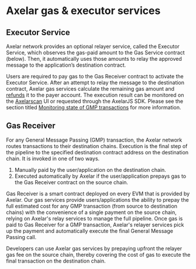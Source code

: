 # Axelar gas & executor services

## Executor Service 

Axelar network provides an optional relayer service, called the Executor Service, which observes the gas-paid amount to the Gas Service contract (below). Then, it automatically uses those amounts to relay the approved message to the application’s destination contract.

Users are required to pay gas to the Gas Receiver contract to activate the Executor Service. After an attempt to relay the message to the destination contract, Axelar gas services calculate the remaining gas amount and [refunds](./refund) it to the payer account. The execution result can be monitored on the [Axelarscan](https://axelarscan.io) UI or requested through the AxelarJS SDK. Please see the section titled [Monitoring state of GMP transactions](../monitor-recover/monitoring) for more information.

## Gas Receiver
For any General Message Passing (GMP) transaction, the Axelar network routes transactions to their destination chains. Execution is the final step of the pipeline to the specified destination contract address on the destination chain. It is invoked in one of two ways.

1. Manually paid by the user/application on the destination chain.
2. Executed automatically by Axelar if the user/application prepays gas to the Gas Receiver contract on the source chain.

Gas Receiver is a smart contract deployed on every EVM that is provided by Axelar. Our gas services provide users/applications the ability to prepay the full estimated cost for any GMP transaction (from source to destination chains) with the convenience of a single payment on the source chain, relying on Axelar's relay services to manage the full pipeline. Once gas is paid to Gas Receiver for a GMP transaction, Axelar's relayer services pick up the payment and automatically execute the final General Message Passing call.

Developers can use Axelar gas services by prepaying upfront the relayer gas fee on the source chain, thereby covering the cost of gas to execute the final transaction on the destination chain.